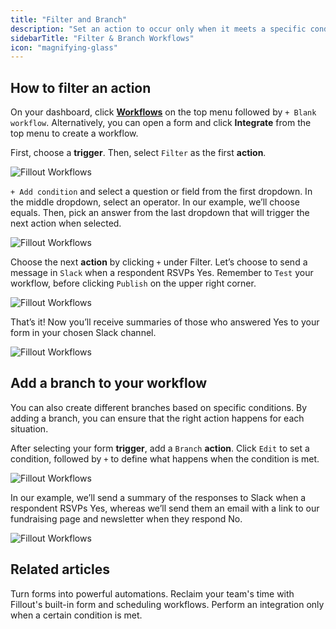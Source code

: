```yaml
---
title: "Filter and Branch"
description: "Set an action to occur only when it meets a specific condition. Add branches to trigger different actions based on specific responses in your workflow."
sidebarTitle: "Filter & Branch Workflows"
icon: "magnifying-glass"
---
```


## How to filter an action

On your dashboard, click **[Workflows](/help)** on the top menu followed by `+ Blank workflow`. Alternatively, you can open a form and click **Integrate** from the top menu to create a workflow.

First, choose a **trigger**. Then, select `Filter` as the first **action**.

<Frame>
  <img src="/images/workflows/image-7.png" alt="Fillout Workflows" />
</Frame>

`+ Add condition` and select a question or field from the first dropdown. In the middle dropdown, select an operator. In our example, we’ll choose equals. Then, pick an answer from the last dropdown that will trigger the next action when selected.

<Frame>
  <img src="/images/workflows/image-8.png" alt="Fillout Workflows" />
</Frame>

Choose the next **action** by clicking `+` under Filter. Let’s choose to send a message in `Slack` when a respondent RSVPs Yes. Remember to `Test` your workflow, before clicking `Publish` on the upper right corner.

<Frame>
  <img src="/images/workflows/image-9.png" alt="Fillout Workflows" />
</Frame>

That’s it! Now you’ll receive summaries of those who answered Yes to your form in your chosen Slack channel.

<Frame>
  <img src="/images/workflows/image-10.png" alt="Fillout Workflows" />
</Frame>

## Add a branch to your workflow

You can also create different branches based on specific conditions. By adding a branch, you can ensure that the right action happens for each situation.

After selecting your form **trigger**, add a `Branch` **action**. Click `Edit` to set a condition, followed by `+` to define what happens when the condition is met.

<Frame>
  <img src="/images/workflows/image-11.png" alt="Fillout Workflows" />
</Frame>

In our example, we’ll send a summary of the responses to Slack when a respondent RSVPs Yes, whereas we’ll send them an email with a link to our fundraising page and newsletter when they respond No.

<Frame>
  <img src="/images/workflows/image-12.png" alt="Fillout Workflows" />
</Frame>

## Related articles

<CardGroup cols={3}>
  <Card title="Fillout Workflows" href="/help/workflows" icon="clock" iconType="regular" color="#FFC738">
    Turn forms into powerful automations. Reclaim your team's time with Fillout's built-in form and scheduling workflows.
  </Card>
  <Card title="Conditional integration logic" href="/help/conditional-integration" icon="gear-complex" iconType="regular" color="#FFC738">
    Perform an integration only when a certain condition is met.
  </Card>
</CardGroup>


